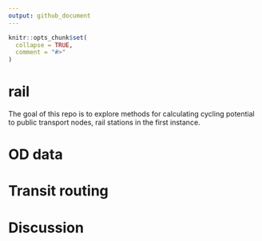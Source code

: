 ```yaml
---
output: github_document
---
```


<!-- README.md is generated from README.Rmd. Please edit that file -->

```r
knitr::opts_chunk$set(
  collapse = TRUE,
  comment = "#>"
)
```

# rail

<!-- badges: start -->
<!-- badges: end -->

The goal of this repo is to explore methods for calculating cycling potential to public transport nodes, rail stations in the first instance.

# OD data

# Transit routing

# Discussion
